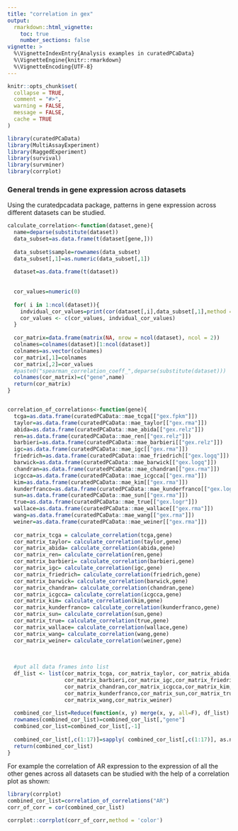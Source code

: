 ```yaml
---
title: "correlation in gex"
output: 
  rmarkdown::html_vignette:
    toc: true
    number_sections: false
vignette: >
  %\VignetteIndexEntry{Analysis examples in curatedPCaData}
  %\VignetteEngine{knitr::rmarkdown}
  %\VignetteEncoding{UTF-8}
---
```

```r
knitr::opts_chunk$set(
  collapse = TRUE,
  comment = "#>",
  warning = FALSE,
  message = FALSE,
  cache = TRUE
)
```

```r
library(curatedPCaData)
library(MultiAssayExperiment)
library(RaggedExperiment)
library(survival)
library(survminer)
library(corrplot)
```

### General trends in gene expression across datasets

Using the curatedpcadata package, patterns in gene expression across different datasets can be studied.

```r

calculate_correlation<-function(dataset,gene){
  name=deparse(substitute(dataset))
  data_subset=as.data.frame(t(dataset[gene,]))
  
  data_subset$sample=rownames(data_subset)
  data_subset[,1]=as.numeric(data_subset[,1])
  
  dataset=as.data.frame(t(dataset))
  
  
  cor_values=numeric(0)
  
  for( i in 1:ncol(dataset)){
    indvidual_cor_values=print(cor(dataset[,i],data_subset[,1],method = "spearman"))
    cor_values <- c(cor_values, indvidual_cor_values) 
  }
  
  cor_matrix=data.frame(matrix(NA, nrow = ncol(dataset), ncol = 2))
  colnames=colnames(dataset)[1:ncol(dataset)]
  colnames=as.vector(colnames)
  cor_matrix[,1]=colnames
  cor_matrix[,2]=cor_values
  #paste0("spearman_correlation_coeff_",deparse(substitute(dataset)))
  colnames(cor_matrix)=c("gene",name)
  return(cor_matrix)
}


correlation_of_correlations<-function(gene){
  tcga=as.data.frame(curatedPCaData::mae_tcga[["gex.fpkm"]])
  taylor=as.data.frame(curatedPCaData::mae_taylor[["gex.rma"]])
  abida=as.data.frame(curatedPCaData::mae_abida[["gex.relz"]])
  ren=as.data.frame(curatedPCaData::mae_ren[["gex.relz"]])
  barbieri=as.data.frame(curatedPCaData::mae_barbieri[["gex.relz"]])
  igc=as.data.frame(curatedPCaData::mae_igc[["gex.rma"]])
  friedrich=as.data.frame(curatedPCaData::mae_friedrich[["gex.logq"]])
  barwick=as.data.frame(curatedPCaData::mae_barwick[["gex.logq"]])
  chandran=as.data.frame(curatedPCaData::mae_chandran[["gex.rma"]])
  icgcca=as.data.frame(curatedPCaData::mae_icgcca[["gex.rma"]])
  kim=as.data.frame(curatedPCaData::mae_kim[["gex.rma"]])
  kunderfranco=as.data.frame(curatedPCaData::mae_kunderfranco[["gex.logr"]])
  sun=as.data.frame(curatedPCaData::mae_sun[["gex.rma"]])
  true=as.data.frame(curatedPCaData::mae_true[["gex.logr"]])
  wallace=as.data.frame(curatedPCaData::mae_wallace[["gex.rma"]])
  wang=as.data.frame(curatedPCaData::mae_wang[["gex.rma"]])
  weiner=as.data.frame(curatedPCaData::mae_weiner[["gex.rma"]])
  
  cor_matrix_tcga = calculate_correlation(tcga,gene)
  cor_matrix_taylor= calculate_correlation(taylor,gene)
  cor_matrix_abida= calculate_correlation(abida,gene)
  cor_matrix_ren= calculate_correlation(ren,gene)
  cor_matrix_barbieri= calculate_correlation(barbieri,gene)
  cor_matrix_igc= calculate_correlation(igc,gene)
  cor_matrix_friedrich= calculate_correlation(friedrich,gene)
  cor_matrix_barwick= calculate_correlation(barwick,gene)
  cor_matrix_chandran= calculate_correlation(chandran,gene)
  cor_matrix_icgcca= calculate_correlation(icgcca,gene)
  cor_matrix_kim= calculate_correlation(kim,gene)
  cor_matrix_kunderfranco= calculate_correlation(kunderfranco,gene)
  cor_matrix_sun= calculate_correlation(sun,gene)
  cor_matrix_true= calculate_correlation(true,gene)
  cor_matrix_wallace= calculate_correlation(wallace,gene)
  cor_matrix_wang= calculate_correlation(wang,gene)
  cor_matrix_weiner= calculate_correlation(weiner,gene)
  
  
  
  #put all data frames into list
  df_list <- list(cor_matrix_tcga, cor_matrix_taylor, cor_matrix_abida,cor_matrix_ren,
                  cor_matrix_barbieri,cor_matrix_igc,cor_matrix_friedrich,cor_matrix_barwick,
                  cor_matrix_chandran,cor_matrix_icgcca,cor_matrix_kim,
                  cor_matrix_kunderfranco,cor_matrix_sun,cor_matrix_true,cor_matrix_wallace,
                  cor_matrix_wang,cor_matrix_weiner)
  
  combined_cor_list=Reduce(function(x, y) merge(x, y, all=F), df_list)  
  rownames(combined_cor_list)=combined_cor_list[,"gene"]
  combined_cor_list=combined_cor_list[,-1]
  
  combined_cor_list[,c(1:17)]=sapply( combined_cor_list[,c(1:17)], as.numeric )
  return(combined_cor_list)
}

```

For example the correlation of AR expression to the expression of all the other genes across all datasets can be studied with the help of a correlation plot as shown:
  
```r

library(corrplot)
combined_cor_list=correlation_of_correlations("AR")
corr_of_corr = cor(combined_cor_list)
```

```r
corrplot::corrplot(corr_of_corr,method = 'color')

```
